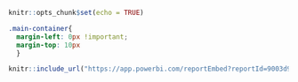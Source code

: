 
```r
knitr::opts_chunk$set(echo = TRUE)
```

```css

.main-container{
  margin-left: 0px !important;
  margin-top: 10px
  } 
```

```r
knitr::include_url("https://app.powerbi.com/reportEmbed?reportId=9003d92f-5d23-47e2-82b9-38e57a1b7bb4&autoAuth=true&ctid=b8e8d71a-947d-41dd-81dd-8401dcc51007", height = "1100px")
```